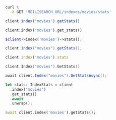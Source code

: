 <CodeGroup>

```bash cURL
curl \
  -X GET 'MEILISEARCH_URL/indexes/movies/stats'
```

```javascript JS
client.index('movies').getStats()
```

```python Python
client.index('movies').get_stats()
```

```php PHP
$client->index('movies')->stats();
```

```java Java
client.index("movies").getStats();
```

```ruby Ruby
client.index('movies').stats
```

```go Go
client.Index("movies").GetStats()
```

```csharp C#
await client.Index("movies").GetStatsAsync();
```

```rust Rust
let stats: IndexStats = client
  .index("movies")
  .get_stats()
  .await
  .unwrap();
```

```dart Dart
await client.index('movies').getStats();
```
</CodeGroup>
